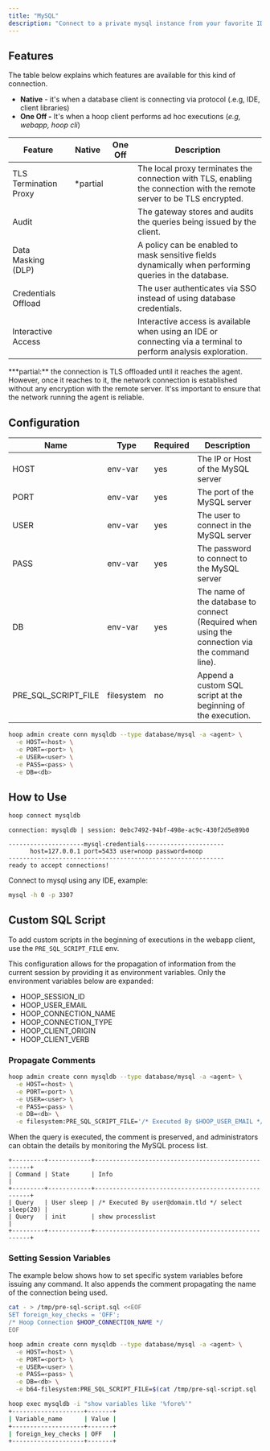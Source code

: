 ```yaml
---
title: "MySQL"
description: "Connect to a private mysql instance from your favorite IDE"
---
```



<Prerequisites />

## Features

The table below explains which features are available for this kind of connection.

- **Native** - it's when a database client is connecting via protocol (.e.g, IDE, client libraries)
- **One Off -** It's when a hoop client performs ad hoc executions (*e.g, webapp, hoop cli*)

| Feature | Native | One Off | Description |
| ------- | ------ | ------- | ----------- |
| TLS Termination Proxy | <Icon icon="check" /> *partial | <Icon icon="check" /> | The local proxy terminates the connection with TLS, enabling the connection with the remote server to be TLS encrypted. |
| Audit | <Icon icon="check" /> | <Icon icon="check" /> | The gateway stores and audits the queries being issued by the client. |
| Data Masking (DLP) | <Icon icon="xmark" /> | <Icon icon="check" /> | A policy can be enabled to mask sensitive fields dynamically when performing queries in the database. |
| Credentials Offload | <Icon icon="check" /> | <Icon icon="check" /> | The user authenticates via SSO instead of using database credentials. |
| Interactive Access | <Icon icon="check" /> | <Icon icon="check" /> | Interactive access is available when using an IDE or connecting via a terminal to perform analysis exploration. |

<Info>
***partial:** the connection is TLS offloaded until it reaches the agent. However, once it reaches to it, the network connection is established without any encryption with the remote server. It'ss important to ensure that the network running the agent is reliable.
</Info>

## Configuration

| Name | Type | Required | Description |
| --- | --- | --- | --- |
| HOST | env-var | yes | The IP or Host of the MySQL server |
| PORT | env-var | yes | The port of the MySQL server |
| USER | env-var | yes | The user to connect in the MySQL server |
| PASS | env-var | yes | The password to connect to the MySQL server |
| DB | env-var | yes | The name of the database to connect (Required when using the connection via the command line). |
| PRE_SQL_SCRIPT_FILE | filesystem | no | Append a custom SQL script at the beginning of the execution. |

```bash
hoop admin create conn mysqldb --type database/mysql -a <agent> \
  -e HOST=<host> \
  -e PORT=<port> \
  -e USER=<user> \
  -e PASS=<pass> \
  -e DB=<db>
```

## How to Use

```bash
hoop connect mysqldb
```

```
connection: mysqldb | session: 0ebc7492-94bf-498e-ac9c-430f2d5e89b0

---------------------mysql-credentials----------------------
      host=127.0.0.1 port=5433 user=noop password=noop
------------------------------------------------------------
ready to accept connections!
```

Connect to mysql using any IDE, example:

```bash
mysql -h 0 -p 3307
```

## Custom SQL Script

To add custom scripts in the beginning of executions in the webapp client, use the `PRE_SQL_SCRIPT_FILE` env.

This configuration allows for the propagation of information from the current session by providing it as environment variables. Only the environment variables below are expanded:

- HOOP_SESSION_ID
- HOOP_USER_EMAIL
- HOOP_CONNECTION_NAME
- HOOP_CONNECTION_TYPE
- HOOP_CLIENT_ORIGIN
- HOOP_CLIENT_VERB

### Propagate Comments

```bash
hoop admin create conn mysqldb --type database/mysql -a <agent> \
  -e HOST=<host> \
  -e PORT=<port> \
  -e USER=<user> \
  -e PASS=<pass> \
  -e DB=<db> \
  -e filesystem:PRE_SQL_SCRIPT_FILE='/* Executed By $HOOP_USER_EMAIL */'
```

When the query is executed, the comment is preserved, and administrators can obtain the details by monitoring the MySQL process list.

```
+---------+------------+----------------------------------------------------+
| Command | State      | Info                                               |
+---------+------------+----------------------------------------------------+
| Query   | User sleep | /* Executed By user@domain.tld */ select sleep(20) |
| Query   | init       | show processlist                                   |
+---------+------------+----------------------------------------------------+
```

### Setting Session Variables

The example below shows how to set specific system variables before issuing any command. It also appends the comment propagating the name of the connection being used.

```bash
cat - > /tmp/pre-sql-script.sql <<EOF
SET foreign_key_checks = 'OFF';
/* Hoop Connection $HOOP_CONNECTION_NAME */
EOF
```

```bash
hoop admin create conn mysqldb --type database/mysql -a <agent> \
  -e HOST=<host> \
  -e PORT=<port> \
  -e USER=<user> \
  -e PASS=<pass> \
  -e DB=<db> \
  -e b64-filesystem:PRE_SQL_SCRIPT_FILE=$(cat /tmp/pre-sql-script.sql |base64)
```

```bash
hoop exec mysqldb -i "show variables like '%fore%'"
+--------------------+-------+
| Variable_name      | Value |
+--------------------+-------+
| foreign_key_checks | OFF   |
+--------------------+-------+
```

